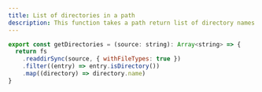 ```yaml
---
title: List of directories in a path
description: This function takes a path return list of directory names in that path
---
```


```js
export const getDirectories = (source: string): Array<string> => {
  return fs
    .readdirSync(source, { withFileTypes: true })
    .filter((entry) => entry.isDirectory())
    .map((directory) => directory.name)
}
```
